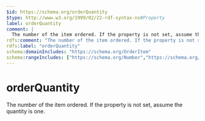 ```yaml
---
$id: https://schema.org/orderQuantity
$type: http://www.w3.org/1999/02/22-rdf-syntax-ns#Property
label: orderQuantity
comment: |
  The number of the item ordered. If the property is not set, assume the quantity is one.
rdfs:comment: "The number of the item ordered. If the property is not set, assume the quantity is one."
rdfs:label: "orderQuantity"
schema:domainIncludes: "https://schema.org/OrderItem"
schema:rangeIncludes: ["https://schema.org/Number","https://schema.org/QuantitativeValue"]
---
```


# orderQuantity

The number of the item ordered. If the property is not set, assume the quantity is one.

